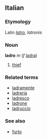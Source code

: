 ==Italian==
===Etymology===
Latin ''[[latro]]'', ''latronis''
===Noun===
'''ladro''' ''m'' (''f'' [[ladra]])

#[[thief]]

===Related terms===
*[[ladramente]]
*[[ladreria]]
*[[ladresco]]
*[[ladrone]]
*[[ladruccio]]

===See also===
*[[furto]]
